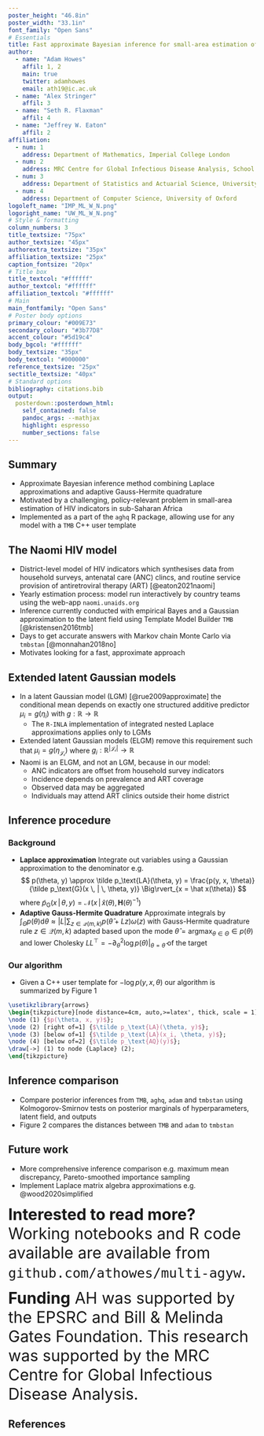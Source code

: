 ```yaml
---
poster_height: "46.8in"
poster_width: "33.1in"
font_family: "Open Sans"
# Essentials
title: Fast approximate Bayesian inference for small-area estimation of HIV indicators using the Naomi model
author:
  - name: "Adam Howes"
    affil: 1, 2
    main: true
    twitter: adamhowes
    email: ath19@ic.ac.uk
  - name: "Alex Stringer"
    affil: 3
  - name: "Seth R. Flaxman"
    affil: 4
  - name: "Jeffrey W. Eaton"
    affil: 2
affiliation:
  - num: 1
    address: Department of Mathematics, Imperial College London
  - num: 2
    address: MRC Centre for Global Infectious Disease Analysis, School of Public Health, Imperial College London
  - num: 3
    address: Department of Statistics and Actuarial Science, University of Waterloo
  - num: 4
    address: Department of Computer Science, University of Oxford
logoleft_name: "IMP_ML_W_N.png"
logoright_name: "UW_ML_W_N.png"
# Style & formatting
column_numbers: 3
title_textsize: "75px"
author_textsize: "45px"
authorextra_textsize: "35px"
affiliation_textsize: "25px"
caption_fontsize: "20px"
# Title box
title_textcol: "#ffffff"
author_textcol: "#ffffff"
affiliation_textcol: "#ffffff"
# Main
main_fontfamily: "Open Sans"
# Poster body options
primary_colour: "#009E73"
secondary_colour: "#3b77D8"
accent_colour: "#5d19c4"
body_bgcol: "#ffffff"
body_textsize: "35px"
body_textcol: "#000000"
reference_textsize: "25px"
sectitle_textsize: "40px"
# Standard options
bibliography: citations.bib
output: 
  posterdown::posterdown_html:
    self_contained: false
    pandoc_args: --mathjax
    highlight: espresso
    number_sections: false
---
```


## Summary

* Approximate Bayesian inference method combining Laplace approximations and adaptive Gauss-Hermite quadrature 
* Motivated by a challenging, policy-relevant problem in small-area estimation of HIV indicators in sub-Saharan Africa
* Implemented as a part of the `aghq` R package, allowing use for any model with a `TMB` C++ user template

<!-- 38761C -->

## The Naomi HIV model

* District-level model of HIV indicators which synthesises data from household surveys, antenatal care (ANC) clincs, and routine service provision of antiretroviral therapy (ART) [@eaton2021naomi]
* Yearly estimation process: model run interactively by country teams using the web-app `naomi.unaids.org`
* Inference currently conducted with empirical Bayes and a Gaussian approximation to the latent field using Template Model Builder `TMB` [@kristensen2016tmb]
* Days to get accurate answers with Markov chain Monte Carlo via `tmbstan` [@monnahan2018no]
* Motivates looking for a fast, approximate approach

## Extended latent Gaussian models

* In a latent Gaussian model (LGM) [@rue2009approximate] the conditional mean depends on exactly one structured additive predictor $\mu_i = g(\eta_i)$ with $g: \mathbb{R} \to \mathbb{R}$
  * The `R-INLA` implementation of integrated nested Laplace approximations applies only to LGMs
* Extended latent Gaussian models (ELGM) remove this requirement such that $\mu_i = g(\eta_{\mathcal{J_i}})$ where $g_i: \mathbb{R}^{|\mathcal{J_i}|} \to \mathbb{R}$
* Naomi is an ELGM, and not an LGM, because in our model:
  * ANC indicators are offset from household survey indicators
  * Incidence depends on prevalence and ART coverage
  * Observed data may be aggregated
  * Individuals may attend ART clinics outside their home district

## Inference procedure

### Background

* **Laplace approximation** Integrate out variables using a Gaussian approximation to the denominator e.g.
$$
p(\theta, y) \approx \tilde p_\text{LA}(\theta, y) = \frac{p(y, x, \theta)}{\tilde p_\text{G}(x \, | \, \theta, y)} \Big\rvert_{x = \hat x(\theta)}
$$
where $\tilde p_\text{G}(x \, | \, \theta, y) = \mathcal{N}(x \, | \, \hat x(\theta), \mathbf{H}(\theta)^{-1})$
* **Adaptive Gauss-Hermite Quadrature** Approximate integrals by $\int_\Theta p(\theta) \text{d} \theta \approx \lvert L \rvert \sum_{z \in \mathcal{Q}(m, k)} p(\hat \theta + Lz) \omega(z)$ with Gauss-Hermite quadrature rule $z \in \mathcal{Q}(m, k)$ adapted based upon the mode $\hat \theta = \text{argmax}_{\theta \in \Theta} \in p(\theta)$ and lower Cholesky $LL^\top = - \partial_\theta^2 \log p(\theta) \rvert_{\theta = \hat \theta}$ of the target

### Our algorithm

* Given a C++ user template for $- \log p(y, x, \theta)$ our algorithm is summarized by Figure 1

```tikz
\usetikzlibrary{arrows}
\begin{tikzpicture}[node distance=4cm, auto,>=latex', thick, scale = 1]
\node (1) {$p(\theta, x, y)$};
\node (2) [right of=1] {$\tilde p_\text{LA}(\theta, y)$};
\node (3) [below of=1] {$\tilde p_\text{LA}(x_i, \theta, y)$};
\node (4) [below of=2] {$\tilde p_\text{AQ}(y)$};
\draw[->] (1) to node {Laplace} (2);
\end{tikzpicture}
```

## Inference comparison

* Compare posterior inferences from `TMB`, `aghq`, `adam` and `tmbstan` using Kolmogorov-Smirnov tests on posterior marginals of hyperparameters, latent field, and outputs
* Figure 2 compares the distances between `TMB` and `adam` to `tmbstan`

## Future work

* More comprehensive inference comparison e.g. maximum mean discrepancy, Pareto-smoothed importance sampling
* Implement Laplace matrix algebra approximations e.g. @wood2020simplified

<font size="6"> **Interested to read more?** Working notebooks and R code available are available from `github.com/athowes/multi-agyw`. </font>

<font size="6"> **Funding** AH was supported by the EPSRC and Bill & Melinda Gates Foundation. This research was supported by the MRC Centre for Global Infectious Disease Analysis. </font>

## References

<font size="5"> <div id="refs" class="references"></div> </font>
